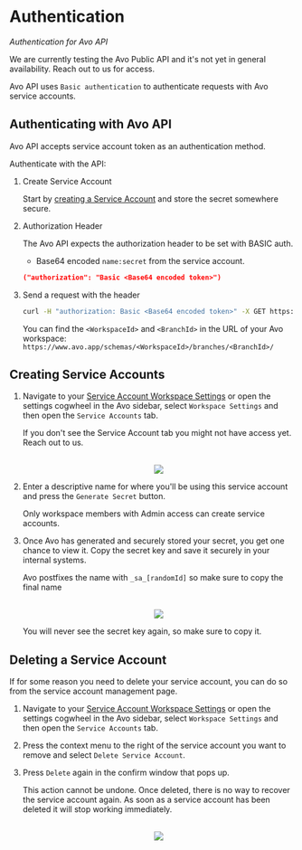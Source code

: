 
# Authentication

_Authentication for Avo API_

<Callout>We are currently testing the Avo Public API and it's not yet in general availability. Reach out to us for access.</Callout>

Avo API uses `Basic authentication` to authenticate requests with Avo service accounts.

## Authenticating with Avo API

Avo API accepts service account token as an authentication method.

Authenticate with the API:

1. Create Service Account

   Start by [creating a Service Account](/public-api/authentication#creating-service-accounts) and store the secret somewhere secure.

2. Authorization Header

   The Avo API expects the authorization header to be set with BASIC auth.

   - Base64 encoded `name:secret` from the service account.

   ```json
   ("authorization": "Basic <Base64 encoded token>")
   ```

3. Send a request with the header

   ```sh
   curl -H "authorization: Basic <Base64 encoded token>" -X GET https://api.avo.app/workspaces/<WorkspaceId>/branches/<BranchId>/export/v1
   ```

   <Callout>You can find the `<WorkspaceId>` and `<BranchId>` in the URL of your Avo workspace: `https://www.avo.app/schemas/<WorkspaceId>/branches/<BranchId>/`</Callout>

## Creating Service Accounts

1. Navigate to your [Service Account Workspace Settings](https://www.avo.app/schemas/default?settings=service-accounts) or open the settings cogwheel in the Avo sidebar, select `Workspace Settings` and then open the `Service Accounts` tab.

   <Callout>If you don't see the Service Account tab you might not have access yet. Reach out to us.</Callout>

   <br />
   <center>
     <img src={'/images/public-api/service-accounts.png'} />
   </center>

2. Enter a descriptive name for where you'll be using this service account and press the `Generate Secret` button.

   <Callout>Only workspace members with Admin access can create service accounts.</Callout>

3. Once Avo has generated and securely stored your secret, you get one chance to view it. Copy the secret key and save it securely in your internal systems.

   <Callout>Avo postfixes the name with `_sa_[randomId]` so make sure to copy the final name</Callout>

   <br />
   <center>
     <img src={'/images/public-api/create-service-account.png'} width={411} />
   </center>

   <Callout>You will never see the secret key again, so make sure to copy it.</Callout>

## Deleting a Service Account

If for some reason you need to delete your service account, you can do so from the service account management page.

1. Navigate to your [Service Account Workspace Settings](https://www.avo.app/schemas/default?settings=service-accounts) or open the settings cogwheel in the Avo sidebar, select `Workspace Settings` and then open the `Service Accounts` tab.

2. Press the context menu to the right of the service account you want to remove and select `Delete Service Account`.

3. Press `Delete` again in the confirm window that pops up.

   <Callout>This action cannot be undone. Once deleted, there is no way to recover the service account again. As soon as a service account has been deleted it will stop working immediately.</Callout>

   <br />
   <center>
     <img src={'/images/public-api/delete-service-account.png'} width={416} />
   </center>
